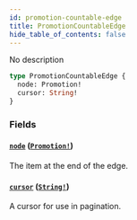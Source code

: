 ```yaml
---
id: promotion-countable-edge
title: PromotionCountableEdge
hide_table_of_contents: false
---
```


No description

```graphql
type PromotionCountableEdge {
  node: Promotion!
  cursor: String!
}
```

### Fields

#### [`node`](#) ([`Promotion!`](../../../developer/api-reference/objects/promotion))

The item at the end of the edge.

#### [`cursor`](#) ([`String!`](../../../developer/api-reference/scalars/string))

A cursor for use in pagination.
